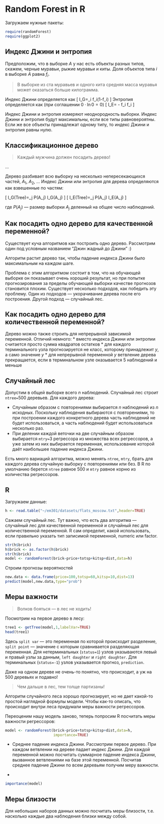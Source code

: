 Random Forest in R
==================

Загружаем нужные пакеты:
```r
require(randomForest)
require(ggplot2)
```




## Индекс Джини и энтропия

Предположим, что в выборке $A$ у нас есть объекты разных типов, скажем, черные муравьи, рыжие муравьи и киты. Доля объектов типа $i$ в выборке $A$ равна $f_i$.


> В выборке из ста муравьев и одного кита средняя масса муравья может оказаться больше килограмма.

Индекс Джини определяется как 
\[
I_G=\sum_i f_i(1-f_i)
\]
Энтропия определяется как (при соглашении $0 \cdot \ln 0=0$)
\[
I_E= - \sum f_i \ln f_i
\]

Индекс Джини и энтропия измеряют неоднородность выборки. Индекс Джини и энтропия будут максимальны, если все типы равновероятны. Если же все объекты принадлежат одному типу, то индекс Джини и энтропия равны нулю.

## Классификационное дерево

> Каждый мужчина должен посадить дерево!

...

Дерево разбивает всю выборку на несколько непересекающихся частей, $A_1$, $A_2$, ... Индекс Джини или энтропия для дерева определяются как взвешенные по частям:

\[
I_G(Tree)=\sum_j P(A_j) \cdot I_G(A_j)
\]
\[
I_E(Tree)=\sum_j P(A_j) \cdot I_E(A_j)
\]

где $P(A_j)$ --- размер выборки $A_j$ деленный на общее число наблюдений.

## Как посадить одно дерево для качественной переменной?

Существует куча алгоритмов как построить одно дерево. Рассмотрим один под условным названием "Джин жадный до Джини" :)

Алгоритм растит дерево так, чтобы падение индекса Джини было максимальным на каждом шаге.

Проблема с этим алгоритмом состоит в том, что на обучающей выборке он показывает очень хороший результат, но при попытке прогнозирования за пределы обучающей выборки качестве прогнозов становится плохим. Существует несколько подходов, как победить эту проблему. Один из подходов --- укорачивание дерева после его построения. Другой подход --- случайный лес.

## Как посадить одно дерево для количественной переменной?

Дерево  можно также строить для непрерывной зависимой переменной. Отличий немного:
* вместо индекса Джини или энтропии считается просто сумма квадратов остатков
* для каждого терминального узла прогнозируется не класс, которому принадлежит $y$, а само значение $y$
* для непрерывной переменной $y$ ветвление дерева прекращается, если в терминальном узле оказывается 5 наблюдений и меньше


## Случайный лес

Допустим в общей выборке всего $n$ наблюдений. 
Случайный лес строит `ntree=`500 деревьев. Для каждого дерева:

* Случайным образом с повторениями выбирается $n$ наблюдений из $n$ исходных. Поскольку наблюдения выбираются с повторениями, то при построении каждого конкретного дерева часть наблюдений не будет использоваться, а часть наблюдений будет использоваться несколько раз.
* При делении каждой веточки на две случайным образом выбирается `mtry=`3 регрессора из множества всех регрессоров, а уже затем из них выбирается переменная, использование которой даёт наибольшее падение индекса Джини.

Есть много вариаций алгоритма, можно менять `ntree`, `mtry`, брать для каждого дерева случайную выборку с повторениями или без. В R по умолчанию берется `ntree` равное 500 и `mtry` равное корню из количества регрессоров. 


## R

Загружаем данные:
```r
h <- read.table("~/em301/datasets/flats_moscow.txt",header=TRUE)
```

Сажаем случайный лес. Тут важно, что есть два алгоритма --- случайный лес для качественной переменной и случайный лес для количественной переменной. R сам определит, какой использовать, если правильно указать тип записимой переменной, numeric или factor. 
```r
str(h$brick)
h$brick <- as.factor(h$brick)
str(h$brick)
model <- randomForest(brick~price+totsp+kitsp+dist,data=h)
```

Строим прогнозы вероятностей
```r
new.data <- data.frame(price=100,totsp=60,kitsp=10,dist=13)
predict(model,new.data,type="prob")
```


## Меры важности

> Волков бояться --- в лес не ходить!

Посмотрим на первое дерево в лесу:

```r
tree1 <- getTree(model,1,labelVar=TRUE)
head(tree1)
```

Здесь `split var` --- это переменная по которой происходит разделение, `split point` --- значение с которым сравнивается разделяющая переменная. Для нетерминальных (`status=1`) узлов указываются левый и правый узлы за данным, `left daughter` и `right daughter`. Для терминальных (`status=-1`) узлов указывается прогноз, `prediction`.

Даже на одном дереве не очень-то понятно, что происходит, а уж на 500 деревьях и подавно! 

> Чем дальше в лес, тем толще партизаны!

Алгоритм случайного леса хорошо прогнозирует, но не дает какой-то простой наглядной формулы модели. Чтобы как-то описать, что происходит внутри леса придумали меры важности регрессоров.

Переоценим нашу модель заново, теперь попросим R посчитать меры важности регрессоров:
```r
model <- randomForest(brick~price+totsp+kitsp+dist,data=h,
                      importance=TRUE)
```


* Среднее падение индекса Джини. Рассмотрим первое дерево. При каждом ветвлении на дереве падает индекс Джини. Для каждой переменной можно посчитать суммарное падение индекса Джини, вызванное ветвлениями на базе этой переменной. Посчитав среднее падение Джини по всем деревьям получим меру важности. 




* 

```r
importance(model)
```



## Меры близости

Для небольших наборов данных можно посчитать меры близости, т.е. насколько каждые два наблюдения близки между собой. 



